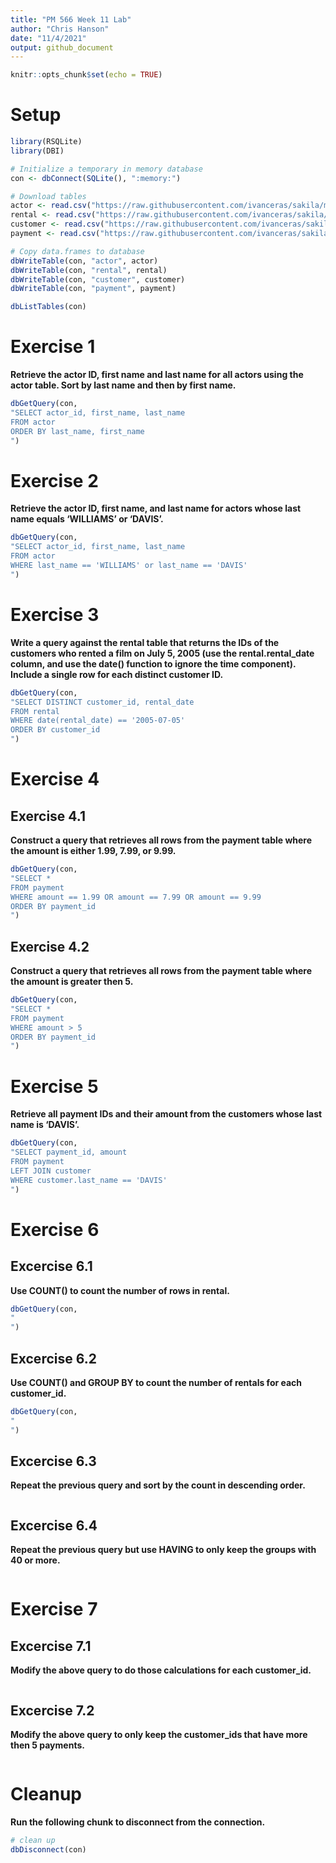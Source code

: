 ```yaml
---
title: "PM 566 Week 11 Lab"
author: "Chris Hanson"
date: "11/4/2021"
output: github_document
---
```


```r
knitr::opts_chunk$set(echo = TRUE)
```

# Setup
```r
library(RSQLite)
library(DBI)

# Initialize a temporary in memory database
con <- dbConnect(SQLite(), ":memory:")

# Download tables
actor <- read.csv("https://raw.githubusercontent.com/ivanceras/sakila/master/csv-sakila-db/actor.csv")
rental <- read.csv("https://raw.githubusercontent.com/ivanceras/sakila/master/csv-sakila-db/rental.csv")
customer <- read.csv("https://raw.githubusercontent.com/ivanceras/sakila/master/csv-sakila-db/customer.csv")
payment <- read.csv("https://raw.githubusercontent.com/ivanceras/sakila/master/csv-sakila-db/payment_p2007_01.csv")

# Copy data.frames to database
dbWriteTable(con, "actor", actor)
dbWriteTable(con, "rental", rental)
dbWriteTable(con, "customer", customer)
dbWriteTable(con, "payment", payment)

dbListTables(con)
```

# Exercise 1

**Retrieve the actor ID, first name and last name for all actors using the actor table. Sort by last name and then by first name.**

```r
dbGetQuery(con,
"SELECT actor_id, first_name, last_name
FROM actor
ORDER BY last_name, first_name
")
```

# Exercise 2

**Retrieve the actor ID, first name, and last name for actors whose last name equals 'WILLIAMS' or 'DAVIS'.**

```r
dbGetQuery(con,
"SELECT actor_id, first_name, last_name
FROM actor
WHERE last_name == 'WILLIAMS' or last_name == 'DAVIS'
")
```

# Exercise 3

**Write a query against the rental table that returns the IDs of the customers who rented a film on July 5, 2005 (use the rental.rental_date column, and use the date() function to ignore the time component). Include a single row for each distinct customer ID.**

```r
dbGetQuery(con,
"SELECT DISTINCT customer_id, rental_date
FROM rental
WHERE date(rental_date) == '2005-07-05'
ORDER BY customer_id
")
```

# Exercise 4

## Exercise 4.1

**Construct a query that retrieves all rows from the payment table where the amount is either 1.99, 7.99, or 9.99.**

```r
dbGetQuery(con,
"SELECT *
FROM payment
WHERE amount == 1.99 OR amount == 7.99 OR amount == 9.99
ORDER BY payment_id
")
```

## Exercise 4.2

**Construct a query that retrieves all rows from the payment table where the amount is greater then 5.**

```r
dbGetQuery(con,
"SELECT *
FROM payment
WHERE amount > 5
ORDER BY payment_id
")
```

# Exercise 5

**Retrieve all payment IDs and their amount from the customers whose last name is ‘DAVIS’.**

```r
dbGetQuery(con,
"SELECT payment_id, amount
FROM payment
LEFT JOIN customer
WHERE customer.last_name == 'DAVIS'
")
```

# Exercise 6

## Excercise 6.1

**Use COUNT() to count the number of rows in rental.**

```r
dbGetQuery(con,
"
")
```

## Excercise 6.2

**Use COUNT() and GROUP BY to count the number of rentals for each customer_id.**

```r
dbGetQuery(con,
"
")
```

## Excercise 6.3

**Repeat the previous query and sort by the count in descending order.**

```r

```

## Excercise 6.4

**Repeat the previous query but use HAVING to only keep the groups with 40 or more.**

```r

```

# Exercise 7

## Excercise 7.1

**Modify the above query to do those calculations for each customer_id.**

```r

```

## Excercise 7.2

**Modify the above query to only keep the customer_ids that have more then 5 payments.**

```r

```

# Cleanup

**Run the following chunk to disconnect from the connection.**

```r
# clean up
dbDisconnect(con)
```

